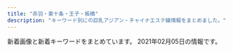 ```yaml
---
title: "赤羽・東十条・王子・板橋"
description: "キーワード別にの巨乳アジアン・チャイナエステ嬢情報をまとめました。"
---
```


新着画像と新着キーワードをまとめています。
2021年02月05日の情報です。

<DmmAffiliateIns />
<KeywordTable
  shops={
    [
    {
        "img_links": [
            "http://angel-aroma.net/img/m4.jpg",
            "http://angel-aroma.net/img/qr.jpg",
            "http://angel-aroma.net/img/m3.jpg",
            "http://angel-aroma.net/img/sta1.jpg",
            "http://angel-aroma.net/img/m1.jpg",
            "http://angel-aroma.net/img/sta5.jpg",
            "http://angel-aroma.net/img/sta3.jpg",
            "http://angel-aroma.net/img/sta6.jpg",
            "http://angel-aroma.net/img/m6.jpg",
            "http://angel-aroma.net/img/m10.jpg",
            "http://angel-aroma.net/img/stafft.jpg",
            "http://angel-aroma.net/img/sta2.jpg",
            "http://angel-aroma.net/img/m2.jpg",
            "http://angel-aroma.net/img/top.jpg",
            "http://angel-aroma.net/img/m30.jpg",
            "http://angel-aroma.net/img/m20.jpg",
            "http://angel-aroma.net/img/m5.jpg",
            "http://angel-aroma.net/img/no.png"
        ],
        "station": "JR\u8d64\u7fbd\u99c5\u6771\u53e3",
        "url": "http://angel-aroma.net/",
        "keywords": {
            "82": 2,
            "86": 4,
            "87": 2,
            "84": 2
        },
        "name": "\u30c0\u30fc\u30ea\u30f3"
    },
    {
        "keywords": {
            "D": 35,
            "E": 7,
            "86": 14,
            "87": 14,
            "85": 7,
            "83": 7
        },
        "url": "http://tenpo5.iest.info/",
        "name": "\u3084\u3059\u3089\u304e",
        "station": "JR\u738b\u5b50\u99c5\u5317\u53e3",
        "img_links": [
            "http://tenpo5.iest.info/images/acc5.jpg",
            "http://tenpo5.iest.info/images/room6.jpg",
            "http://tenpo5.iest.info/images/acc2.jpg",
            "http://tenpo5.iest.info/images/room7.jpg",
            "http://tenpo5.iest.info/photos/sites/28/2020/08/2020082006012320.jpg",
            "http://tenpo5.iest.info/images/room2.jpg",
            "http://tenpo5.iest.info/images/mobile.jpg",
            "http://tenpo5.iest.info/photos/sites/28/2020/10/2020101301474624.jpg",
            "http://tenpo5.iest.info/images/room1.jpg",
            "http://tenpo5.iest.info/images/info2.jpg",
            "http://tenpo5.iest.info/photos/sites/28/2020/09/2020092801272363.jpg",
            "http://tenpo5.iest.info/images/s1.jpg",
            "http://tenpo5.iest.info/images/s3.jpg",
            "http://tenpo5.iest.info/photos/sites/28/2020/08/2020082006010721.jpg",
            "http://tenpo5.iest.info/images/room3.jpg",
            "http://tenpo5.iest.info/images/s_news.jpg",
            "http://tenpo5.iest.info/images/info.jpg",
            "http://tenpo5.iest.info/images/top.jpg",
            "http://tenpo5.iest.info/photos/sites/28/2020/08/2020082006024737.jpg",
            "http://tenpo5.iest.info/images/acc3.jpg",
            "http://tenpo5.iest.info/images/acc1.jpg",
            "http://tenpo5.iest.info/images/acc4.jpg",
            "http://tenpo5.iest.info/images/acc6.jpg",
            "http://tenpo5.iest.info/images/room4.jpg",
            "http://tenpo5.iest.info/photos/sites/28/2020/08/2020082006021860.jpg"
        ]
    },
    {
        "keywords": {
            "86": 1,
            "87": 1,
            "C": 1,
            "85": 1,
            "89": 1,
            "84": 1,
            "E": 2,
            "D": 2
        },
        "station": "JR\u8d64\u7fbd\u99c5\u6771\u53e3",
        "img_links": [
            "http://www.e-baby.work/staff/yuka1.jpg",
            "http://www.e-baby.work/img/all/loader.png",
            "http://www.e-baby.work/staff/haru1.jpg",
            "http://www.e-baby.work/img/all/icon2.png",
            "http://www.e-baby.work/staff/karenc.jpg",
            "http://www.e-baby.work/staff/maya1.jpg",
            "http://www.e-baby.work/staff/karen1.jpg",
            "http://www.e-baby.work/staff/rina1.jpg"
        ],
        "url": "http://www.e-baby.work/",
        "name": "\u30a2\u30a4\u30ea\u30b9"
    },
    {
        "url": "http://e-yuri.work/",
        "station": "\u5c3e\u4e45\u99c5",
        "keywords": {},
        "name": "\u5f69\u8679",
        "img_links": [
            "http://e-yuri.work/images/3.jpg",
            "http://e-yuri.work/img/karina1.jpg",
            "http://e-yuri.work/images/1.jpg",
            "http://e-yuri.work/images/tg.jpg",
            "http://e-yuri.work/images/2.jpg",
            "http://e-yuri.work/images/ac1.jpg",
            "http://e-yuri.work/images/sys.jpg",
            "http://e-yuri.work/staff/yuyu.jpg",
            "http://e-yuri.work/images/news.jpg",
            "http://e-yuri.work/img/ayumi1.jpg",
            "http://e-yuri.work/images/int2.jpg",
            "http://e-yuri.work/images/rec1.jpg",
            "http://e-yuri.work/images/rec2.jpg",
            "http://e-yuri.work/img/yuyu1.jpg",
            "http://e-yuri.work/images/s1.png",
            "http://e-yuri.work/staff/karina.jpg",
            "http://e-yuri.work/images/int1.jpg",
            "http://e-yuri.work/staff/ayumi.jpg",
            "http://e-yuri.work/images/staff_t.jpg",
            "http://e-yuri.work/images/interior_t.jpg",
            "http://e-yuri.work/images/head.jpg"
        ]
    },
    {
        "img_links": [
            "http://lastpara.net/image/cast/cast_263_1_s.jpg",
            "http://lastpara.net/image/cast/cast_286_1_l.jpg",
            "http://lastpara.net/image/cast/cast_263_1_l.jpg",
            "http://lastpara.net/image/cast/cast_286_1_s.jpg",
            "http://lastpara.net/image/cast/cast_265_1_l.jpg",
            "http://lastpara.net/image/cast/cast_262_1_l.jpg",
            "http://lastpara.net/image/cast/cast_287_1_s.jpg",
            "http://lastpara.net/image/cast/cast_256_1_s.jpg",
            "http://lastpara.net/image/cast/cast_255_1_l.jpg",
            "http://lastpara.net/image/cast/cast_259_1_l.jpg",
            "http://lastpara.net/image/cast/cast_261_1_l.jpg",
            "http://lastpara.net/image/cast/cast_287_1_l.jpg",
            "http://lastpara.net/img/event/camp_top_02.jpg",
            "http://lastpara.net/img/news-ttl.jpg",
            "http://lastpara.net/image/cast/cast_256_1_l.jpg",
            "http://lastpara.net/img/recuit.png",
            "http://lastpara.net/image/cast/cast_265_1_s.jpg",
            "http://lastpara.net/image/cast/cast_259_1_s.jpg"
        ],
        "url": "http://lastpara.net/",
        "name": "Last Paradise \uff5e\u30e9\u30b9\u30c8\u30d1\u30e9\u30c0\u30a4\u30b9\uff5e",
        "keywords": {
            "85": 9,
            "90": 2,
            "86": 4,
            "84": 4
        },
        "station": "JR\u8d64\u7fbd\u99c5\u5357\u53e3"
    },
    {
        "url": "http://www.cocosia.work/",
        "name": "Cocosia \uff5e\u30b3\u30b3\u30b7\u30a2\uff5e",
        "keywords": {
            "87": 6,
            "E": 6,
            "86": 8,
            "85": 2,
            "D": 10,
            "C": 15
        },
        "station": "JR\u8d64\u7fbd\u99c5\u897f\u53e3",
        "img_links": [
            "http://www.cocosia.work/img/bn_howto.jpg",
            "http://www.cocosia.work/staff/yuyu.jpg",
            "http://www.cocosia.work/img/bn_contact_sp.jpg",
            "http://www.cocosia.work/img/concept.jpg",
            "http://www.cocosia.work/img/int2_sp.jpg",
            "http://www.cocosia.work/img/int1.jpg",
            "http://www.cocosia.work/img/int1_sp.jpg",
            "http://www.cocosia.work/staff/rea.jpg",
            "http://www.cocosia.work/staff/hina.jpg",
            "http://www.cocosia.work/staff/mao1.jpg",
            "http://www.cocosia.work/staff/yuyu1.jpg",
            "http://www.cocosia.work/img/int2.jpg",
            "http://www.cocosia.work/img/bn_contact.jpg",
            "http://www.cocosia.work/staff/mao.jpg",
            "http://www.cocosia.work/staff/mika.jpg",
            "http://www.cocosia.work/staff/riya1.jpg",
            "http://www.cocosia.work/img/int3.jpg",
            "http://www.cocosia.work/img/i_tel.png",
            "http://www.cocosia.work/img/bn_howto_sp.jpg",
            "http://www.cocosia.work/img/concept_sp.jpg",
            "http://www.cocosia.work/staff/rea1.jpg",
            "http://www.cocosia.work/staff/riya.jpg",
            "http://www.cocosia.work/img/int3_sp.jpg",
            "http://www.cocosia.work/staff/hina1.jpg",
            "http://www.cocosia.work/img/header_info.png",
            "http://www.cocosia.work/staff/mika1.jpg"
        ]
    },
    {
        "url": "http://www.roserelaxation.info/",
        "img_links": [
            "http://www.roserelaxation.info/upload/images/20171206_133002.jpg",
            "http://www.roserelaxation.info/upload/202007/1594636684.jpg",
            "http://www.roserelaxation.info/upload/201807/thumb_dis/1531197286.jpg",
            "http://www.roserelaxation.info/upload/images/20171206_132823.jpg",
            "http://www.roserelaxation.info/upload/202007/thumb_dis/1594636322.jpg",
            "http://www.roserelaxation.info/upload/images/20170525_102731.jpg",
            "http://www.roserelaxation.info/upload/images/20171206_132851.jpg",
            "http://www.roserelaxation.info/upload/202007/1594636246.jpg",
            "http://www.roserelaxation.info/upload/201808/thumb_dis/1535596152.jpg",
            "http://www.roserelaxation.info/upload/images/20171206_132919.jpg",
            "http://www.roserelaxation.info/upload/202007/thumb_dis/1594636684.jpg",
            "http://www.roserelaxation.info/upload/images/20170613_104732.jpg",
            "http://www.roserelaxation.info/upload/202007/thumb/1594636246.jpg",
            "http://www.roserelaxation.info/upload/202007/thumb_dis/1594636355.jpg",
            "http://www.roserelaxation.info/upload/202008/1598846272.jpg",
            "http://www.roserelaxation.info/upload/201807/1531195547.jpg",
            "http://www.roserelaxation.info/upload/202007/1594636355.jpg",
            "http://www.roserelaxation.info/upload/images/20171214_032900.jpg",
            "http://www.roserelaxation.info/upload/201712/thumb/1512155748.jpg",
            "http://www.roserelaxation.info/upload/201807/thumb_dis/1531195547.jpg",
            "http://www.roserelaxation.info/upload/202007/thumb/1594636684.jpg",
            "http://www.roserelaxation.info/upload/202007/thumb/1594636355.jpg",
            "http://www.roserelaxation.info/upload/201807/1531195952.jpg",
            "http://www.roserelaxation.info/upload/201708/thumb_dis/1502280972.jpg",
            "http://www.roserelaxation.info/upload/images/20170706_091357.jpg",
            "http://www.roserelaxation.info/upload/201807/1531197286.jpg",
            "http://www.roserelaxation.info/upload/201708/1502280972.jpg",
            "http://www.roserelaxation.info/upload/201707/1499300573.jpg",
            "http://www.roserelaxation.info/upload/201807/thumb/1531195547.jpg",
            "http://www.roserelaxation.info/upload/201801/thumb/1517150493.jpg",
            "http://www.roserelaxation.info/upload/201807/thumb_dis/1531195952.jpg",
            "http://www.roserelaxation.info/upload/201801/1517150493.jpg",
            "http://www.roserelaxation.info/upload/201712/thumb_dis/1512155748.jpg",
            "http://www.roserelaxation.info/upload/201807/thumb/1531195952.jpg",
            "http://www.roserelaxation.info/upload/201712/1512155748.jpg",
            "http://www.roserelaxation.info/upload/202007/thumb_dis/1594636246.jpg",
            "http://www.roserelaxation.info/upload/201801/thumb_dis/1517150493.jpg"
        ],
        "station": "JR\u8d64\u7fbd\u99c5\u5357\u53e3",
        "keywords": {},
        "name": "Only one \uff5e\u30aa\u30f3\u30ea\u30fc\u30ef\u30f3\uff5e"
    },
    {
        "keywords": {
            "\u30bb\u30af\u30b7\u30fc": 6,
            "98": 1,
            "89": 3,
            "87": 3,
            "88": 3
        },
        "url": "http://esthe-japan.work/flower/",
        "name": "FLOWER",
        "img_links": [
            "http://esthe-japan.work/flower/upload/202004/1588153474.png"
        ],
        "station": "JR\u8d64\u7fbd\u99c5\u5357\u6539\u672d\u53e3(\u6771)"
    },
    {
        "station": "JR\u8d64\u7fbd\u99c5\u5357\u53e3",
        "name": "Flower",
        "url": "http://flower.este88.com/",
        "img_links": [
            "http://flower.este88.com/images/m03.jpg",
            "http://flower.este88.com/i/images/access1.jpg",
            "http://flower.este88.com/images/m01.jpg",
            "http://flower.este88.com/gals/haruka1.jpg",
            "http://flower.este88.com/i/images/access7.jpg",
            "http://flower.este88.com/gals/emi1.jpg",
            "http://flower.este88.com/gals/yuuna1.jpg",
            "http://flower.este88.com/i/images/access2.jpg",
            "http://flower.este88.com/gals/erika1.jpg",
            "http://flower.este88.com/images/m04.jpg",
            "http://flower.este88.com/gals/moe1.jpg",
            "http://flower.este88.com/images/kp01.jpg",
            "http://flower.este88.com/images/dot.png",
            "http://flower.este88.com/i/images/access3.jpg",
            "http://flower.este88.com/i/images/access4.jpg",
            "http://flower.este88.com/i/images/access5.jpg",
            "http://flower.este88.com/images/m05.jpg",
            "http://flower.este88.com/gals/riri1.jpg",
            "http://flower.este88.com/images/img1.jpg",
            "http://flower.este88.com/i/images/access6.jpg",
            "http://flower.este88.com/images/m02.jpg"
        ],
        "keywords": {}
    },
    {
        "name": "\u5922\u3054",
        "keywords": {
            "D": 36,
            "88": 12,
            "86": 18,
            "85": 6
        },
        "url": "https://yumego.tyo.cm/",
        "station": "JR\u5341\u6761\u99c5\u5357\u53e3",
        "img_links": [
            "https://yumego.tyo.cm/images/sp_top.jpg",
            "https://yumego.tyo.cm/images/sp_tit_new.png",
            "https://yumego.tyo.cm/images/room1.jpg",
            "https://yumego.tyo.cm/images/tit_new.png",
            "https://yumego.tyo.cm/images/top.jpg",
            "https://yumego.tyo.cm/images/tit_therapist.png",
            "https://yumego.tyo.cm/photos/sites/83/2020/12/2020120610415351.jpg",
            "https://yumego.tyo.cm/photos/sites/83/2020/12/2020120802122165.jpg",
            "https://yumego.tyo.cm/images/tit_staff02.png",
            "https://yumego.tyo.cm/photos/sites/83/2021/02/2021020212253138.jpg",
            "https://yumego.tyo.cm/photos/sites/83/2020/12/2020120802122351.jpg",
            "https://yumego.tyo.cm/photos/sites/83/2020/12/2020120610415359.jpg",
            "https://yumego.tyo.cm/photos/sites/83/2020/12/2020120610415197.jpg",
            "https://yumego.tyo.cm/images/room3.jpg",
            "https://yumego.tyo.cm/images/sp_tit_staff01.png",
            "https://yumego.tyo.cm/images/maining.jpg",
            "https://yumego.tyo.cm/photos/sites/83/2020/12/2020120108205259.jpg",
            "https://yumego.tyo.cm/photos/sites/83/2020/12/2020120108205582.jpg",
            "https://yumego.tyo.cm/images/sp_tit_therapist.png",
            "https://yumego.tyo.cm/images/sp_tit_twitter.png",
            "https://yumego.tyo.cm/photos/sites/83/2020/12/2020120610415227.jpg",
            "https://yumego.tyo.cm/images/room2.jpg",
            "https://yumego.tyo.cm/images/room4.jpg",
            "https://yumego.tyo.cm/images/sp_tit_staff02.png",
            "https://yumego.tyo.cm/photos/sites/83/2020/12/2020120108205393.jpg",
            "https://yumego.tyo.cm/images/img_tel.png",
            "https://yumego.tyo.cm/images/tit_staff01.png",
            "https://yumego.tyo.cm/images/tit_twitter.png"
        ]
    },
    {
        "img_links": [
            "http://oji.pink/images/3.png",
            "http://oji.pink/images/r1.jpg",
            "http://oji.pink/images/yuki.jpg",
            "http://oji.pink/images/1.png",
            "http://oji.pink/images/g0.jpg",
            "http://oji.pink/images/zi_staff.png",
            "http://oji.pink/images/g5.jpg",
            "http://oji.pink/images/new1.jpg",
            "http://oji.pink/images/g7.jpg",
            "http://oji.pink/images/top.jpg",
            "http://oji.pink/images/r3.jpg",
            "http://oji.pink/images/zi_link.png",
            "http://oji.pink/images/g2.jpg",
            "http://oji.pink/images/g1.jpg",
            "http://oji.pink/images/r4.jpg",
            "http://oji.pink/images/aki.jpg",
            "http://oji.pink/images/r2.jpg",
            "http://oji.pink/images/mobile.jpg"
        ],
        "url": "http://oji.pink/",
        "keywords": {
            "C": 15
        },
        "name": "\u7f8e\u5065",
        "station": "JR\u738b\u5b50\u99c5\u5317\u53e3"
    },
    {
        "station": "\u8d64\u7fbd\u5ca9\u6df5\u99c52\u756a\u51fa\u53e3",
        "keywords": {
            "D": 4,
            "87": 4
        },
        "url": "http://www.goodtime.iesjp.com/",
        "name": "GOOD TIME",
        "img_links": [
            "http://www.goodtime.iesjp.com/images/m-top-right02.jpg",
            "http://www.goodtime.iesjp.com/photo_news/upimg/39901600bd6533312b_0.jpg",
            "http://www.goodtime.iesjp.com/files/003.jpg",
            "http://www.goodtime.iesjp.com/images/call.png",
            "http://www.goodtime.iesjp.com/images/m-right.jpg",
            "http://www.goodtime.iesjp.com/images/m-top-right04.jpg",
            "http://www.goodtime.iesjp.com/images/top-left01.jpg",
            "http://www.goodtime.iesjp.com/images/m-head.jpg",
            "http://www.goodtime.iesjp.com/images/m-top-right01.jpg",
            "http://www.goodtime.iesjp.com/images/m-top-right03.jpg",
            "http://www.goodtime.iesjp.com/images/m-yejiao.jpg",
            "http://www.goodtime.iesjp.com/files/002.jpg",
            "http://www.goodtime.iesjp.com/images/m-left.jpg",
            "http://www.goodtime.iesjp.com/images/m-top02.jpg",
            "http://www.goodtime.iesjp.com/images/m-top03.jpg"
        ]
    },
    {
        "img_links": [
            "http://www.darling.esjp.info/img/tel.png",
            "http://www.darling.esjp.info/img/nav-006.png",
            "http://www.darling.esjp.info/img/top01.png",
            "http://www.darling.esjp.info/files/007.jpg",
            "http://www.darling.esjp.info/img/stb.jpg",
            "http://www.darling.esjp.info/img/nav-003.png",
            "http://www.darling.esjp.info/files/001.jpg",
            "http://www.darling.esjp.info/img/nav-005.png",
            "http://www.darling.esjp.info/img/stt.jpg",
            "http://www.darling.esjp.info/img/nav-004.png",
            "http://www.darling.esjp.info/files/002.jpg",
            "http://www.darling.esjp.info/files/008.jpg",
            "http://www.darling.esjp.info/img/nav-001.png",
            "http://www.darling.esjp.info/files/003.jpg",
            "http://www.darling.esjp.info/img/nav-002.png"
        ],
        "url": "http://www.darling.esjp.info/",
        "name": "Darling \uff5e\u30c0\u30fc\u30ea\u30f3\uff5e",
        "keywords": {
            "87": 4,
            "86": 1,
            "D": 5
        },
        "station": "JR\u8d64\u7fbd\u99c5\u5357\u53e3"
    },
    {
        "station": "JR\u738b\u5b50\u99c5\u5317\u53e3",
        "keywords": {
            "\u30bb\u30af\u30b7\u30fc": 5
        },
        "name": "\u685c\u306e\u604b",
        "url": "http://www.crossu.xyz/",
        "img_links": [
            "http://www.crossu.xyz/uploads/180620/1-1P62010193X63.jpg",
            "http://www.crossu.xyz/templets/default/picture/news.jpg",
            "http://www.crossu.xyz/uploads/191129/1-19112914393CK.jpg",
            "http://www.crossu.xyz/uploads/200528/1-20052Q52142229.jpg",
            "http://www.crossu.xyz/uploads/181211/1-1Q2111433162D.jpg",
            "http://www.crossu.xyz/templets/default/picture/rec1.png",
            "http://www.crossu.xyz/uploads/180620/1-1P62010154K00.png",
            "http://www.crossu.xyz/templets/default/picture/interior_t.jpg",
            "http://www.crossu.xyz/uploads/191119/1-19111915043V27.jpg",
            "http://www.crossu.xyz/templets/default/picture/head.jpg",
            "http://www.crossu.xyz/uploads/190924/1-1Z9241056212J.jpg",
            "http://www.crossu.xyz/uploads/allimg/180620/1-1P6201013133b.jpg",
            "http://www.crossu.xyz/uploads/180621/1-1P621101232H4.jpg",
            "http://www.crossu.xyz/templets/default/picture/staff_t.jpg"
        ]
    },
    {
        "img_links": [
            "http://ka-en.work/img/mo.png",
            "http://ka-en.work/sp/img/acc5.jpg",
            "http://ka-en.work/img/botton2.jpg",
            "http://ka-en.work/sp/img/st8.jpg",
            "http://ka-en.work/sp/img/p-6.jpg",
            "http://ka-en.work/img/s4.jpg",
            "http://ka-en.work/sp/img/tit.jpg",
            "http://ka-en.work/sp/img/acc4.jpg",
            "http://ka-en.work/img/st2.jpg",
            "http://ka-en.work/sp/img/p-9.jpg",
            "http://ka-en.work/img/botton.jpg",
            "http://ka-en.work/img/s7.jpg",
            "http://ka-en.work/img/acc3.jpg",
            "http://ka-en.work/sp/img/st3.jpg",
            "http://ka-en.work/img/head.jpg",
            "http://ka-en.work/sp/img/t-r.jpg",
            "http://ka-en.work/img/s2.jpg",
            "http://ka-en.work/img/st4.jpg",
            "http://ka-en.work/img/botton6.jpg",
            "http://ka-en.work/sp/img/time.jpg",
            "http://ka-en.work/sp/img/add.jpg",
            "http://ka-en.work/sp/img/st9.jpg",
            "http://ka-en.work/img/s6.jpg",
            "http://ka-en.work/sp/img/t-a.jpg",
            "http://ka-en.work/img/st1.jpg",
            "http://ka-en.work/img/acc5.jpg",
            "http://ka-en.work/img/s10.jpg",
            "http://ka-en.work/sp/img/st1.jpg",
            "http://ka-en.work/sp/img/st4.jpg",
            "http://ka-en.work/img/s9.jpg",
            "http://ka-en.work/img/foot.jpg",
            "http://ka-en.work/sp/img/t-s.jpg",
            "http://ka-en.work/sp/img/botton.jpg",
            "http://ka-en.work/sp/img/t-o.jpg",
            "http://ka-en.work/sp/img/kanban.jpg",
            "http://ka-en.work/img/st8.jpg",
            "http://ka-en.work/sp/img/pc.jpg",
            "http://ka-en.work/img/botton3.jpg",
            "http://ka-en.work/sp/img/tel.jpg",
            "http://ka-en.work/sp/img/acc2.jpg",
            "http://ka-en.work/img/fla-3.jpg",
            "http://ka-en.work/img/st10.jpg",
            "http://ka-en.work/sp/img/info.jpg",
            "http://ka-en.work/img/botton4.jpg",
            "http://ka-en.work/sp/img/cam.jpg",
            "http://ka-en.work/sp/img/sys.jpg",
            "http://ka-en.work/img/st6.jpg",
            "http://ka-en.work/img/acc4.jpg",
            "http://ka-en.work/img/st7.jpg",
            "http://ka-en.work/sp/img/p-10.jpg",
            "http://ka-en.work/sp/img/st2.jpg",
            "http://ka-en.work/sp/img/acc3.jpg",
            "http://ka-en.work/sp/img/t-t.jpg",
            "http://ka-en.work/img/botton5.jpg",
            "http://ka-en.work/img/acc2.jpg",
            "http://ka-en.work/sp/img/st6.jpg",
            "http://ka-en.work/img/acc1.jpg",
            "http://ka-en.work/img/fla-1.jpg",
            "http://ka-en.work/img/s3.jpg",
            "http://ka-en.work/sp/img/pic.jpg",
            "http://ka-en.work/sp/img/st7.jpg",
            "http://ka-en.work/sp/img/acc1.jpg",
            "http://ka-en.work/sp/img/st10.jpg",
            "http://ka-en.work/img/st3.jpg",
            "http://ka-en.work/img/fla-2.jpg",
            "http://ka-en.work/img/st9.jpg",
            "http://ka-en.work/img/kanban.jpg"
        ],
        "url": "http://ka-en.work/",
        "station": "JR\u8d64\u7fbd\u99c5\u6771\u53e3",
        "name": "\u83ef\u8276",
        "keywords": {
            "88": 2,
            "C": 17,
            "86": 2,
            "84": 1,
            "E": 3,
            "D": 5,
            "85": 12,
            "87": 1
        }
    },
    {
        "keywords": {},
        "station": "JR\u8d64\u7fbd\u99c5",
        "url": "http://kissyourelax.xyz/",
        "img_links": [
            "http://kissyourelax.xyz/uploads/190920/1-1Z9200Z645220.jpg",
            "http://kissyourelax.xyz/uploads/191213/1-1912131550052E.jpg",
            "http://kissyourelax.xyz/uploads/200812/1-200Q2125423452.jpg",
            "http://kissyourelax.xyz/uploads/190514/1-1Z5140R02A31.jpg",
            "http://kissyourelax.xyz/uploads/191129/1-191129154603T5.jpg",
            "http://kissyourelax.xyz/uploads/190426/1-1Z4261G221600.jpg",
            "http://kissyourelax.xyz/uploads/190712/1-1ZG2111F3448.jpg",
            "http://kissyourelax.xyz/uploads/190712/1-1ZG2111A3147.jpg",
            "http://kissyourelax.xyz/uploads/190422/1-1Z42214343N22.jpg",
            "http://kissyourelax.xyz/img/botton.jpg",
            "http://kissyourelax.xyz/uploads/191213/1-19121315493M58.jpg",
            "http://kissyourelax.xyz/uploads/200812/1-200Q212540D24.jpg",
            "http://kissyourelax.xyz/uploads/190625/1-1Z625204313L6.jpg",
            "http://kissyourelax.xyz/uploads/190625/1-1Z625203Q3N2.jpg",
            "http://kissyourelax.xyz/uploads/190802/1-1ZP20P930U4.jpg",
            "http://kissyourelax.xyz/uploads/190422/1-1Z422143352a6.jpg",
            "http://kissyourelax.xyz/uploads/190426/1-1Z4261G1591I.jpg",
            "http://kissyourelax.xyz/uploads/190514/1-1Z5140R044351.jpg",
            "http://kissyourelax.xyz/uploads/190422/1-1Z422144244F3.jpg",
            "http://kissyourelax.xyz/img/s0.png",
            "http://kissyourelax.xyz/uploads/190802/1-1ZP20P91YN.jpg",
            "http://kissyourelax.xyz/uploads/200929/1-200929125H1111.jpg",
            "http://kissyourelax.xyz/uploads/200929/1-200929125F62K.jpg",
            "http://kissyourelax.xyz/uploads/190426/1-1Z4261G229208.jpg"
        ],
        "name": "Kiss you"
    },
    {
        "name": "\u9999\u9999",
        "url": "http://shanshan-esthe.com/",
        "img_links": [
            "http://shanshan-esthe.com/img/no.png",
            "http://shanshan-esthe.com/img/st16.jpg",
            "http://shanshan-esthe.com/img/sta14.jpg",
            "http://shanshan-esthe.com/img/sta0.jpg",
            "http://shanshan-esthe.com/img/st14.jpg"
        ],
        "keywords": {
            "D": 2,
            "86": 2
        },
        "station": "JR\u6771\u5341\u6761\u99c5\u5317\u53e3"
    },
    {
        "name": "Love Sea",
        "img_links": [
            "https://higashijujo-mensesthe.com/staff/rika-l1.jpg",
            "https://higashijujo-mensesthe.com/staff/satomi-l1.jpg",
            "https://higashijujo-mensesthe.com/button/home.png",
            "https://higashijujo-mensesthe.com/staff/runa-s1.jpg",
            "https://higashijujo-mensesthe.com/images/qrcode.png",
            "https://higashijujo-mensesthe.com/images/footer-r.png",
            "https://higashijujo-mensesthe.com/staff/kimi-l2.jpg",
            "https://higashijujo-mensesthe.com/staff/kimi-s2.jpg",
            "https://higashijujo-mensesthe.com/2019/08/22/runa-s1.jpg",
            "https://higashijujo-mensesthe.com/button/blog.png",
            "https://higashijujo-mensesthe.com/staff/runa-l1.jpg",
            "https://higashijujo-mensesthe.com/room/room-l1.jpg",
            "https://higashijujo-mensesthe.com/menu/blog.png",
            "https://higashijujo-mensesthe.com/staff/kimi-l1.jpg",
            "https://higashijujo-mensesthe.com/images/header3.png",
            "https://higashijujo-mensesthe.com/menu/friend.png",
            "https://higashijujo-mensesthe.com/staff/lime-l1.jpg",
            "https://higashijujo-mensesthe.com/room/esthe2.jpg",
            "https://higashijujo-mensesthe.com/room/esthe1.jpg",
            "https://higashijujo-mensesthe.com/2020/02/29/lime-s1.jpg",
            "https://higashijujo-mensesthe.com/images/flower.png",
            "https://higashijujo-mensesthe.com/staff/kimi-s1.jpg",
            "https://higashijujo-mensesthe.com/staff/lime-s1.jpg",
            "https://higashijujo-mensesthe.com/button/staff.png",
            "https://higashijujo-mensesthe.com/menu/info.png",
            "https://higashijujo-mensesthe.com/icon/twitter.png",
            "https://higashijujo-mensesthe.com/2019/08/10/kimi-s1.jpg",
            "https://higashijujo-mensesthe.com/room/room-l2.jpg",
            "https://higashijujo-mensesthe.com/menu/gallery.png",
            "https://higashijujo-mensesthe.com/2019/10/21/rika-s1.jpg",
            "https://higashijujo-mensesthe.com/images/camp.jpg",
            "https://higashijujo-mensesthe.com/images/main1.jpg",
            "https://higashijujo-mensesthe.com/images/clear.png",
            "https://higashijujo-mensesthe.com/2019/08/23/satomi-s1.jpg",
            "https://higashijujo-mensesthe.com/staff/rika-s1.jpg",
            "https://higashijujo-mensesthe.com/icon/facebook.png",
            "https://higashijujo-mensesthe.com/room/room-l3.jpg",
            "https://higashijujo-mensesthe.com/room/esthe3.jpg",
            "https://higashijujo-mensesthe.com/icon/yelp.png",
            "https://higashijujo-mensesthe.com/menu/home.png",
            "https://higashijujo-mensesthe.com/icon/line.png",
            "https://higashijujo-mensesthe.com/staff/satomi-s1.jpg",
            "https://higashijujo-mensesthe.com/images/main-sp.jpg",
            "https://higashijujo-mensesthe.com/images/footer-l.png",
            "https://higashijujo-mensesthe.com/room/room-l4.jpg"
        ],
        "station": "JR\u6771\u5341\u6761\u99c5\u5317\u53e3",
        "keywords": {},
        "url": "https://higashijujo-mensesthe.com/"
    }
]
}
/>
<DmmAffiliateScript />
